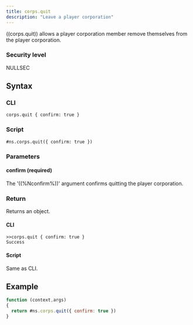 ```yaml
---
title: corps.quit
description: "Leave a player corporation"
---
```


((corps.quit)) allows a player corporation member remove themselves from the player corporation.

### Security level

NULLSEC

## Syntax

### CLI

```
corps.quit { confirm: true }
```

### Script

```
#ns.corps.quit({ confirm: true })
```

### Parameters

#### confirm (required)

The '((%Nconfirm%))' argument confirms quitting the player corporation.

### Return

Returns an object.

#### CLI

```
>>corps.quit { confirm: true }
Success
```

#### Script

Same as CLI.

## Example

```js
function (context,args)
{
  return #ns.corps.quit({ confirm: true })
}
```
